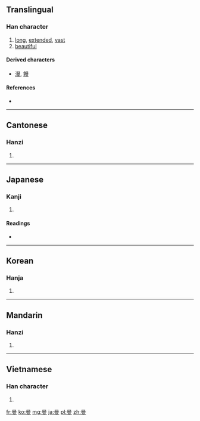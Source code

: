 ==Translingual==

===Han character===
{{Han char|rn=73|rad=曰|as=07|sn=11|four=6040<sub>7</sub>|canj=日田中水 (AWLE)}}

# [[long]], [[extended]], [[vast]]
# [[beautiful]]

====Derived characters====
{{rfc-header|Derived characters|lang=mul}}
* [[漫]], [[饅]]

====References====
* {{Han ref|kx=0503.020|dkj=14298|dj=0876.040|hdz=10399.150|uh=66FC|ud=26364|bh=B0D2|bd=45266}}

----

==Cantonese==

===Hanzi===
{{yue-hanzi|jyut=|y=maan6}}

# {{defn|Cantonese|sort=曰07}}

----

==Japanese==

===Kanji===
{{ja-kanji|grade=|rs=曰07}}

# {{defn|Japanese|sort=曰07}}

====Readings====
* {{ja-readings|on=[[ばん]] (ban), [[まん]] (man)|kun=[[ひく]] (hiku), [[ながい]] (nagai), [[ひろい]] (hiroi)}}

----

==Korean==

===Hanja===
{{ko-hanja|hangeul=만|eumhun=|rv=man|mr=man|y=man}}

# {{defn|Korean|sort=曰07}}

----

==Mandarin==

===Hanzi===
{{cmn-hanzi|pin=[[màn]] ([[man4]])|wg=man<sup>4</sup>}}

# {{defn|Mandarin|sort=曰07}}

----

==Vietnamese==

===Han character===
{{vi-hantu|[[mạn]], [[man]]|rs=曰07}}

# {{defn|Vietnamese|sort=曰07}}

[[fr:曼]]
[[ko:曼]]
[[mg:曼]]
[[ja:曼]]
[[pl:曼]]
[[zh:曼]]